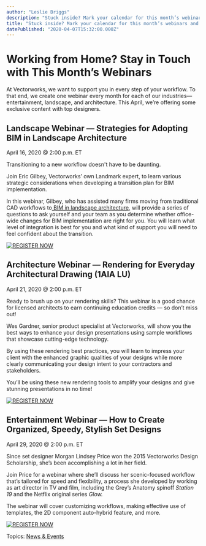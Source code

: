 ```yaml
---
author: "Leslie Briggs"
description: "Stuck inside? Mark your calendar for this month’s webinars and stay connected with leaders in your industry."
title: "Stuck inside? Mark your calendar for this month’s webinars and stay connected with leaders in your industry." 
datePublished: "2020-04-07T15:32:00.000Z"
---
```

# Working from Home? Stay in Touch with This Month’s Webinars

At Vectorworks, we want to support you in every step of your workflow. To that end, we create one webinar every month for each of our industries—entertainment, landscape, and architecture. This April, we’re offering some exclusive content with top designers.

## Landscape Webinar — Strategies for Adopting BIM in Landscape Architecture

April 16, 2020 @ 2:00 p.m. ET

Transitioning to a new workflow doesn't have to be daunting.

Join Eric Gilbey, Vectorworks’ own Landmark expert, to learn various strategic considerations when developing a transition plan for BIM implementation.

In this webinar, Gilbey, who has assisted many firms moving from traditional CAD workflows to[ BIM in landscape architecture,](https://www.vectorworks.net/en-US/start/bim-for-landscape) will provide a series of questions to ask yourself and your team as you determine whether office-wide changes for BIM implementation are right for you. You will learn what level of integration is best for you and what kind of support you will need to feel confident about the transition.

[![REGISTER NOW](https://no-cache.hubspot.com/cta/default/3018241/9f6f2d7a-5ff7-4c9a-bea0-09077c2a5007.png)](https://cta-redirect.hubspot.com/cta/redirect/3018241/9f6f2d7a-5ff7-4c9a-bea0-09077c2a5007) 

## Architecture Webinar — Rendering for Everyday Architectural Drawing (1AIA LU)

April 21, 2020 @ 2:00 p.m. ET

Ready to brush up on your rendering skills? This webinar is a good chance for licensed architects to earn continuing education credits — so don’t miss out!

Wes Gardner, senior product specialist at Vectorworks, will show you the best ways to enhance your design presentations using sample workflows that showcase cutting-edge technology.

By using these rendering best practices, you will learn to impress your client with the enhanced graphic qualities of your designs while more clearly communicating your design intent to your contractors and stakeholders.

You’ll be using these new rendering tools to amplify your designs and give stunning presentations in no time!

[![REGISTER NOW](https://no-cache.hubspot.com/cta/default/3018241/e269d970-7a4a-4ccd-886f-389ab69d6674.png)](https://cta-redirect.hubspot.com/cta/redirect/3018241/e269d970-7a4a-4ccd-886f-389ab69d6674) 

## Entertainment Webinar — How to Create Organized, Speedy, Stylish Set Designs

April 29, 2020 @ 2:00 p.m. ET

Since set designer Morgan Lindsey Price won the 2015 Vectorworks Design Scholarship, she’s been accomplishing a lot in her field.

Join Price for a webinar where she’ll discuss her scenic-focused workflow that’s tailored for speed and flexibility, a process she developed by working as art director in TV and film, including the Grey’s Anatomy spinoff _Station 19_ and the Netflix original series _Glow._

The webinar will cover customizing workflows, making effective use of templates, the 2D component auto-hybrid feature, and more.

[![REGISTER NOW](https://no-cache.hubspot.com/cta/default/3018241/822c4c8e-1683-44db-a598-bc0127279c18.png)](https://cta-redirect.hubspot.com/cta/redirect/3018241/822c4c8e-1683-44db-a598-bc0127279c18) 

 Topics: [News & Events](https://blog.vectorworks.net/topic/news-events) 

 
